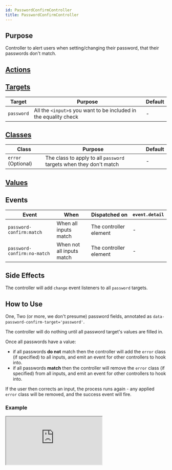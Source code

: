 ```yaml
---
id: PasswordConfirmController
title: PasswordConfirmController
---
```




## Purpose

Controller to alert users when setting/changing their password, that their passwords don't match.


## [Actions](https://stimulus.hotwire.dev/reference/actions)
<NoActions/>

## [Targets](https://stimulus.hotwire.dev/reference/targets)

| Target | Purpose | Default |
| --- | --- | --- |
| `password` | All the `<input>`s you want to be included in the equality check  | - |

## [Classes](https://stimulus.hotwire.dev/reference/classes)

| Class | Purpose | Default |
| --- | --- | --- |
| `error` (Optional) | The class to apply to all `password` targets when they don't match  | - |

## [Values](https://stimulus.hotwire.dev/reference/values)
<NoValues/>

## Events

| Event | When | Dispatched on | `event.detail` |
| --- | --- | --- | --- |
| `password-confirm:match` | When all inputs match  | The controller element | - |
| `password-confirm:no-match` | When not all inputs match  | The controller element | - |

## Side Effects

The controller will add `change` event listeners to all `password` targets.



## How to Use

One, Two (or more, we don't presume) password fields, annotated as `data-password-confirm-target='password'`.

The controller will do nothing until all password target's values are filled in.

Once all passwords have a value:

- if all passwords **do not** match then the controller will add the `error` class (if specified) to all inputs, and emit an event for other controllers to hook into.
- if all passwords **match** then the controller will remove the `error` class (if specified) from all inputs, and emit an event for other controllers to hook into.

If the user then corrects an input, the process runs again - any applied `error` class will be removed, and the success event will fire.

### Example


<iframe
  src="https:///stimulus-library.netlify.app/controllers/password_confirm_controller.html"
  style={{width: "100%", height: "500px", border: "0", borderRadius: "4px", overflow: "hidden"}}
  sandbox="allow-forms allow-modals allow-popups allow-presentation allow-same-origin allow-scripts"
/>